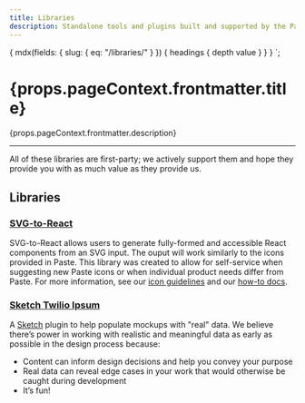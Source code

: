 ```yaml
---
title: Libraries
description: Standalone tools and plugins built and supported by the Paste team.
---
```



  {
    mdx(fields: { slug: { eq: "/libraries/" } }) {
      headings {
        depth
        value
      }
    }
  }
`;

<contentwrapper>

<TableOfContents headings={props.data.mdx.headings} />

<content>

<h1>{props.pageContext.frontmatter.title}</h1>

<p>{props.pageContext.frontmatter.description}</p>

---

All of these libraries are first-party; we actively support them and hope they provide you with as much value as they provide us.  


## Libraries


### [SVG-to-React](https://github.com/twilio-labs/svg-to-react)

SVG-to-React allows users to generate fully-formed and accessible React components from an SVG input.
The ouput will work similarly to the icons provided in Paste.  This library was created to allow for 
self-service when suggesting new Paste icons or when individual product needs differ from Paste.  For more 
information, see our [icon guidelines](/icon-system) and our [how-to docs](/icon-system/how-to-add-an-icon).


### [Sketch Twilio Ipsum](https://github.com/twilio-labs/sketch-twilio-ipsum/releases)

A [Sketch](https://www.sketch.com/) plugin to help populate mockups with "real" data. 
We believe there’s power in working with realistic and meaningful data as early as possible 
in the design process because:
- Content can inform design decisions and help you convey your purpose
- Real data can reveal edge cases in your work that would otherwise be caught during development
- It’s fun!


</content>

</contentwrapper>
